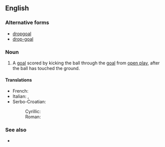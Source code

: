 ==English==

===Alternative forms===
* [[dropgoal]]
* [[drop-goal]]

===Noun===
{{en-noun|head=[[drop]] [[goal]]}}

# {{context|rugby union|rugby league|lang=en}} A [[goal]] scored by kicking the ball through the [[goal]] from [[open play]], after the ball has touched the ground.

====Translations====
{{trans-top|a type of goal in rugby}}
* French: {{t+|fr|drop|m}}
* Italian: {{t+|it|drop|m}}, {{t-|it|calcio di rimbalzo|m}}
* Serbo-Croatian:
*: Cyrillic: {{t-|sh|дроп|m|sc=Cyrl}}
*: Roman: {{t-|sh|drop|m}}
{{trans-mid}}
{{trans-bottom}}

===See also===
* {{pedialite}}